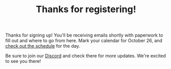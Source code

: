 
<Header sx={{bg: 'accent'}}>

# Thanks for registering!

</Header>

<Container>

Thanks for signing up! You'll be receiving emails shortly with paperwork to fill out and where to go from here.
Mark your calendar for October 26, and <a href="/schedule">check out the schedule</a> for the day.

Be sure to join our <a href="https://discord.gg/a2wQZrMkp4" target="_blank">Discord</a> and check there for more updates. We're excited to see you there!

</Container>
